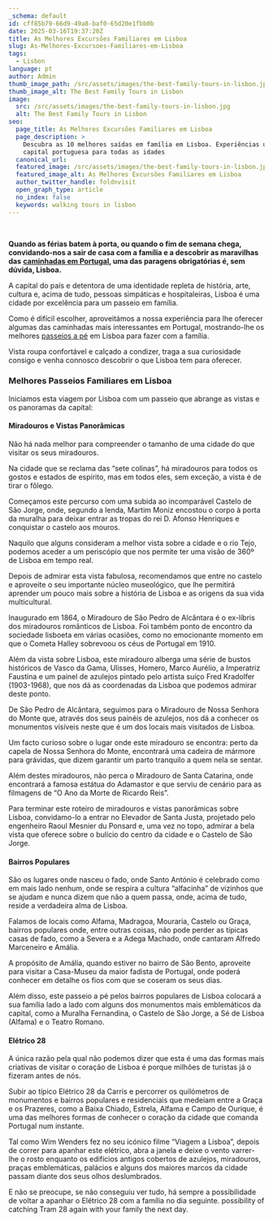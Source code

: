 ```yaml
---
_schema: default
id: cff85b79-66d9-49a8-baf0-65d20e1fbb0b
date: 2025-03-16T19:37:20Z
title: As Melhores Excursões Familiares em Lisboa
slug: As-Melhores-Excursoes-Familiares-em-Lisboa
tags:
  - Lisbon
language: pt
author: Admin
thumb_image_path: /src/assets/images/the-best-family-tours-in-lisbon.jpg
thumb_image_alt: The Best Family Tours in Lisbon
image:
  src: /src/assets/images/the-best-family-tours-in-lisbon.jpg
  alt: The Best Family Tours in Lisbon
seo:
  page_title: As Melhores Excursões Familiares em Lisboa
  page_description: >
    Descubra as 10 melhores saídas em família em Lisboa. Experiências únicas na
    capital portuguesa para todas as idades
  canonical_url:
  featured_image: /src/assets/images/the-best-family-tours-in-lisbon.jpg
  featured_image_alt: As Melhores Excursões Familiares em Lisboa
  author_twitter_handle: foldnvisit
  open_graph_type: article
  no_index: false
  keywords: walking tours in lisbon
---
```

&nbsp;

**Quando as férias batem à porta, ou quando o fim de semana chega, convidando-nos a sair de casa com a família e a descobrir as maravilhas das** [**caminhadas em Portugal**](https://topwalkingtoursportugal.com/)**, uma das paragens obrigatórias é, sem dúvida, Lisboa.**

A capital do país e detentora de uma identidade repleta de história, arte, cultura e, acima de tudo, pessoas simpáticas e hospitaleiras, Lisboa é uma cidade por excelência para um passeio em família.

Como é difícil escolher, aproveitámos a nossa experiência para lhe oferecer algumas das caminhadas mais interessantes em Portugal, mostrando-lhe os melhores [passeios a pé](https://topwalkingtoursportugal.com/) em Lisboa para fazer com a família.

Vista roupa confortável e calçado a condizer, traga a sua curiosidade consigo e venha connosco descobrir o que Lisboa tem para oferecer.

### **Melhores Passeios Familiares em Lisboa**

Iniciamos esta viagem por Lisboa com um passeio que abrange as vistas e os panoramas da capital:

#### **Miradouros e Vistas Panorâmicas**

Não há nada melhor para compreender o tamanho de uma cidade do que visitar os seus miradouros.

Na cidade que se reclama das “sete colinas”, há miradouros para todos os gostos e estados de espírito, mas em todos eles, sem exceção, a vista é de tirar o fôlego.

Começamos este percurso com uma subida ao incomparável Castelo de São Jorge, onde, segundo a lenda, Martim Moniz encostou o corpo à porta da muralha para deixar entrar as tropas do rei D. Afonso Henriques e conquistar o castelo aos mouros.

Naquilo que alguns consideram a melhor vista sobre a cidade e o rio Tejo, podemos aceder a um periscópio que nos permite ter uma visão de 360º de Lisboa em tempo real.

Depois de admirar esta vista fabulosa, recomendamos que entre no castelo e aproveite o seu importante núcleo museológico, que lhe permitirá aprender um pouco mais sobre a história de Lisboa e as origens da sua vida multicultural.

Inaugurado em 1864, o Miradouro de São Pedro de Alcântara é o ex-líbris dos miradouros românticos de Lisboa. Foi também ponto de encontro da sociedade lisboeta em várias ocasiões, como no emocionante momento em que o Cometa Halley sobrevoou os céus de Portugal em 1910.

Além da vista sobre Lisboa, este miradouro alberga uma série de bustos históricos de Vasco da Gama, Ulisses, Homero, Marco Aurélio, a Imperatriz Faustina e um painel de azulejos pintado pelo artista suíço Fred Kradolfer (1903-1968), que nos dá as coordenadas da Lisboa que podemos admirar deste ponto.

De São Pedro de Alcântara, seguimos para o Miradouro de Nossa Senhora do Monte que, através dos seus painéis de azulejos, nos dá a conhecer os monumentos visíveis neste que é um dos locais mais visitados de Lisboa.

Um facto curioso sobre o lugar onde este miradouro se encontra: perto da capela de Nossa Senhora do Monte, encontrará uma cadeira de mármore para grávidas, que dizem garantir um parto tranquilo a quem nela se sentar.

Além destes miradouros, não perca o Miradouro de Santa Catarina, onde encontrará a famosa estátua do Adamastor e que serviu de cenário para as filmagens de “O Ano da Morte de Ricardo Reis”.

Para terminar este roteiro de miradouros e vistas panorâmicas sobre Lisboa, convidamo-lo a entrar no Elevador de Santa Justa, projetado pelo engenheiro Raoul Mesnier du Ponsard e, uma vez no topo, admirar a bela vista que oferece sobre o bulício do centro da cidade e o Castelo de São Jorge.

#### **Bairros Populares**

São os lugares onde nasceu o fado, onde Santo António é celebrado como em mais lado nenhum, onde se respira a cultura “alfacinha” de vizinhos que se ajudam e nunca dizem que não a quem passa, onde, acima de tudo, reside a verdadeira alma de Lisboa.

Falamos de locais como Alfama, Madragoa, Mouraria, Castelo ou Graça, bairros populares onde, entre outras coisas, não pode perder as típicas casas de fado, como a Severa e a Adega Machado, onde cantaram Alfredo Marceneiro e Amália.

A propósito de Amália, quando estiver no bairro de São Bento, aproveite para visitar a Casa-Museu da maior fadista de Portugal, onde poderá conhecer em detalhe os fios com que se coseram os seus dias.

Além disso, este passeio a pé pelos bairros populares de Lisboa colocará a sua família lado a lado com alguns dos monumentos mais emblemáticos da capital, como a Muralha Fernandina, o Castelo de São Jorge, a Sé de Lisboa (Alfama) e o Teatro Romano.

#### **Elétrico 28**

A única razão pela qual não podemos dizer que esta é uma das formas mais criativas de visitar o coração de Lisboa é porque milhões de turistas já o fizeram antes de nós.

Subir ao típico Elétrico 28 da Carris e percorrer os quilómetros de monumentos e bairros populares e residenciais que medeiam entre a Graça e os Prazeres, como a Baixa Chiado, Estrela, Alfama e Campo de Ourique, é uma das melhores formas de conhecer o coração da cidade que comanda Portugal num instante.

Tal como Wim Wenders fez no seu icónico filme “Viagem a Lisboa”, depois de correr para apanhar este elétrico, abra a janela e deixe o vento varrer-lhe o rosto enquanto os edifícios antigos cobertos de azulejos, miradouros, praças emblemáticas, palácios e alguns dos maiores marcos da cidade passam diante dos seus olhos deslumbrados.

E não se preocupe, se não conseguiu ver tudo, há sempre a possibilidade de voltar a apanhar o Elétrico 28 com a família no dia seguinte.
possibility of catching Tram 28 again with your family the next day.

&nbsp;
